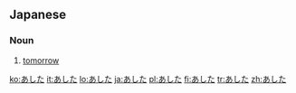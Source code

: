 ==Japanese==

===Noun===
{{ja-noun|h|rom=ashita}}

# {{ja-def|明日}} [[tomorrow]]

[[ko:あした]]
[[it:あした]]
[[lo:あした]]
[[ja:あした]]
[[pl:あした]]
[[fi:あした]]
[[tr:あした]]
[[zh:あした]]